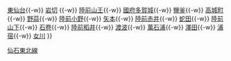 {{鐵道路線
|模板名稱 = 仙石東北線
|名稱 = [[File:JR logo (east).svg|25px|東日本旅客鐵道|link=東日本旅客鐵道]] [[仙石東北線]]
|代表色 = mediumseagreen
|代表色2 = deepskyblue
|車站列表 = （仙台－松島－高城町：[[東北本線]]、高城町－石卷：[[仙石線]]、石卷－女川：[[石卷線]]）<br />[[仙台站|仙台]]{{-w}} [[東仙台站|東仙台]]{{-w}} [[岩切站|岩切]] {{-w}} [[陸前山王站|陸前山王]]{{-w}} [[國府多賀城站|國府多賀城]]{{-w}} [[鹽釜站|鹽釜]]{{-w}} [[高城町站|高城町]]{{-w}} [[野蒜站|野蒜]]{{-w}} [[陸前小野站|陸前小野]]{{-w}} [[矢本站|矢本]]{{-w}} [[陸前赤井站|陸前赤井]]{{-w}} [[蛇田站|蛇田]]{{-w}} [[陸前山下站|陸前山下]]{{-w}} [[石卷站|石卷]]{{-w}} [[陸前稻井站|陸前稻井]]{{-w}} [[渡波站|渡波]]{{-w}} [[萬石浦站|萬石浦]]{{-w}} [[澤田站|澤田]]{{-w}} [[浦宿站|浦宿]]{{-w}} [[女川站|女川]]
}}<noinclude>
[[Category:東日本旅客鐵道路線模板|仙石東北線]]
</noinclude>